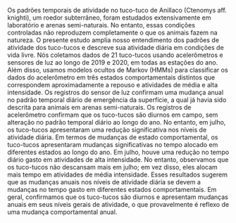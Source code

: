 \begin{center}
\textbf{RESUMO}
\end{center}

Os padrões temporais de atividade no tuco-tuco de Anillaco (Ctenomys aff. knighti), um roedor subterrâneo, foram estudados extensivamente em laboratório e arenas semi-naturais. No entanto, essas condições controladas não reproduzem completamente o que os animais fazem na natureza. O presente estudo amplia nosso entendimento dos padrões de atividade dos tuco-tucos e descreve sua atividade diária em condições de vida livre. Nós coletamos dados de 21 tuco-tucos usando acelerômetros e sensores de luz ao longo de 2019 e 2020, em todas as estações do ano. Além disso, usamos modelos ocultos de Markov (HMMs) para classificar os dados do acelerômetro em três estados comportamentais distintos que correspondem aproximadamente a repouso e atividades de média e alta intensidade. Os registros do sensor de luz confirmam uma mudança anual no padrão temporal diário de emergência da superfície, a qual já havia sido descrita para animais em arenas semi-naturais. Os registros de acelerômetro confirmam que os tuco-tucos são diurnos em campo, sem alteração no padrão temporal diário ao longo do ano. No entanto, em julho, os tuco-tucos apresentaram uma redução significativa nos níveis de atividade diária. Em termos de mudanças de estado comportamental, os tuco-tucos apresentaram mudanças significativas no tempo alocado em diferentes estados ao longo do ano. Em julho, houve uma redução no tempo diário gasto em atividades de alta intensidade. No entanto, observamos que os tuco-tucos não descansam mais em julho; em vez disso, eles alocam mais tempo em atividades de média intensidade. Esses resultados sugerem que as mudanças anuais nos níveis de atividade diária se devem a mudanças no tempo gasto em diferentes estados comportamentais. Em geral, confirmamos que os tuco-tucos são diurnos e apresentam mudanças anuais em seus níveis gerais de atividade, o que provavelmente é reflexo de uma mudança comportamental anual.
